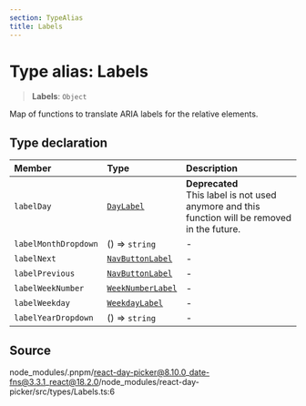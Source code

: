 ```yaml
---
section: TypeAlias
title: Labels
---
```


# Type alias: Labels

> **Labels**: `Object`

Map of functions to translate ARIA labels for the relative elements.

## Type declaration

| Member | Type | Description |
| :------ | :------ | :------ |
| `labelDay` | [`DayLabel`](/docs/api/main/type-aliases/DayLabel.mdx) | **Deprecated**<br />This label is not used anymore and this function will be removed in the future. |
| `labelMonthDropdown` | () => `string` | - |
| `labelNext` | [`NavButtonLabel`](/docs/api/main/type-aliases/NavButtonLabel.mdx) | - |
| `labelPrevious` | [`NavButtonLabel`](/docs/api/main/type-aliases/NavButtonLabel.mdx) | - |
| `labelWeekNumber` | [`WeekNumberLabel`](/docs/api/main/type-aliases/WeekNumberLabel.mdx) | - |
| `labelWeekday` | [`WeekdayLabel`](/docs/api/main/type-aliases/WeekdayLabel.mdx) | - |
| `labelYearDropdown` | () => `string` | - |

## Source

node\_modules/.pnpm/react-day-picker@8.10.0\_date-fns@3.3.1\_react@18.2.0/node\_modules/react-day-picker/src/types/Labels.ts:6
